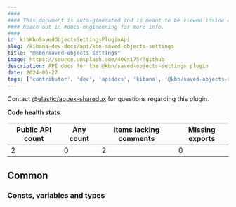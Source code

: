 ```yaml
---
####
#### This document is auto-generated and is meant to be viewed inside our experimental, new docs system.
#### Reach out in #docs-engineering for more info.
####
id: kibKbnSavedObjectsSettingsPluginApi
slug: /kibana-dev-docs/api/kbn-saved-objects-settings
title: "@kbn/saved-objects-settings"
image: https://source.unsplash.com/400x175/?github
description: API docs for the @kbn/saved-objects-settings plugin
date: 2024-06-27
tags: ['contributor', 'dev', 'apidocs', 'kibana', '@kbn/saved-objects-settings']
---
```




Contact [@elastic/appex-sharedux](https://github.com/orgs/elastic/teams/appex-sharedux) for questions regarding this plugin.

**Code health stats**

| Public API count  | Any count | Items lacking comments | Missing exports |
|-------------------|-----------|------------------------|-----------------|
| 2 | 0 | 2 | 0 |

## Common

### Consts, variables and types
<DocDefinitionList data={kbnSavedObjectsSettingsObj.common.misc}/>

